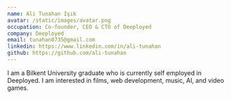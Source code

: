 ```yaml
---
name: Ali Tunahan Işık
avatar: /static/images/avatar.png
occupation: Co-founder, CEO & CTO of Deeployed
company: Deeployed
email: tunahan0735@gmail.com
linkedin: https://www.linkedin.com/in/ali-tunahan 
github: https://github.com/ali-tunahan
---
```


I am a Bilkent University graduate who is currently self employed in Deeployed.
I am interested in films, web development, music, AI, and video games.